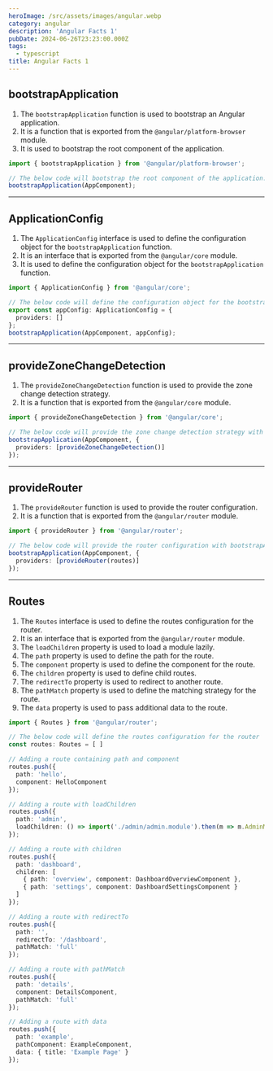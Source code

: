 ```yaml
---
heroImage: /src/assets/images/angular.webp
category: angular
description: 'Angular Facts 1'
pubDate: 2024-06-26T23:23:00.000Z
tags:
  - typescript
title: Angular Facts 1
---
```


## bootstrapApplication

1. The `bootstrapApplication` function is used to bootstrap an Angular application.
2. It is a function that is exported from the `@angular/platform-browser` module.
3. It is used to bootstrap the root component of the application.


```typescript
import { bootstrapApplication } from '@angular/platform-browser';

// The below code will bootstrap the root component of the application.
bootstrapApplication(AppComponent);
```

<hr />

## ApplicationConfig

1. The `ApplicationConfig` interface is used to define the configuration object for the `bootstrapApplication` function.
2. It is an interface that is exported from the `@angular/core` module.
3. It is used to define the configuration object for the `bootstrapApplication` function.

```typescript
import { ApplicationConfig } from '@angular/core';

// The below code will define the configuration object for the bootstrapApplication function.
export const appConfig: ApplicationConfig = {
  providers: []
};
bootstrapApplication(AppComponent, appConfig);
```

<hr />

## provideZoneChangeDetection

1. The `provideZoneChangeDetection` function is used to provide the zone change detection strategy.
2. It is a function that is exported from the `@angular/core` module.

```typescript
import { provideZoneChangeDetection } from '@angular/core';

// The below code will provide the zone change detection strategy with bootstrapApplication
bootstrapApplication(AppComponent, {
  providers: [provideZoneChangeDetection()]
});
```

<hr />

## provideRouter

1. The `provideRouter` function is used to provide the router configuration.
2. It is a function that is exported from the `@angular/router` module.

```typescript
import { provideRouter } from '@angular/router';

// The below code will provide the router configuration with bootstrapApplication
bootstrapApplication(AppComponent, {
  providers: [provideRouter(routes)]
});
```

<hr />

## Routes

1. The `Routes` interface is used to define the routes configuration for the router.
2. It is an interface that is exported from the `@angular/router` module.
3. The `loadChildren` property is used to load a module lazily.
4. The `path` property is used to define the path for the route.
5. The `component` property is used to define the component for the route.
6. The `children` property is used to define child routes.
7. The `redirectTo` property is used to redirect to another route.
8. The `pathMatch` property is used to define the matching strategy for the route.
9. The `data` property is used to pass additional data to the route.


```typescript
import { Routes } from '@angular/router';

// The below code will define the routes configuration for the router
const routes: Routes = [ ]

// Adding a route containing path and component
routes.push({
  path: 'hello',
  component: HelloComponent
});

// Adding a route with loadChildren
routes.push({
  path: 'admin',
  loadChildren: () => import('./admin/admin.module').then(m => m.AdminModule)
});

// Adding a route with children
routes.push({
  path: 'dashboard',
  children: [
    { path: 'overview', component: DashboardOverviewComponent },
    { path: 'settings', component: DashboardSettingsComponent }
  ]
});

// Adding a route with redirectTo
routes.push({
  path: '',
  redirectTo: '/dashboard',
  pathMatch: 'full'
});

// Adding a route with pathMatch
routes.push({
  path: 'details',
  component: DetailsComponent,
  pathMatch: 'full'
});

// Adding a route with data
routes.push({
  path: 'example',
  pathComponent: ExampleComponent,
  data: { title: 'Example Page' }
});
```




